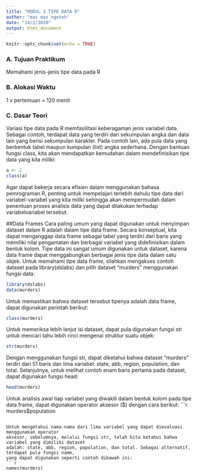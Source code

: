 ```yaml
---
title: "MODUL 3 TIPE DATA R"
author: "mas mas ngeteh"
date: "14/2/2020"
output: html_document
---
```


```r
knitr::opts_chunk$set(echo = TRUE)
```

### A. Tujuan Praktikum
Memahami jenis-jenis tipe data pada R

### B. Alokasi Waktu
1 x pertemuan = 120 menit

### C. Dasar Teori
Variasi tipe data pada R memfasilitasi keberagaman jenis variabel data. Sebagai contoh, terdapat
data yang terdiri dari sekumpulan angka dan data lain yang berisi sekumpulan karakter. Pada
contoh lain, ada pula data yang berbentuk tabel maupun kumpulan (list) angka sederhana.
Dengan bantuan fungsi class, kita akan mendapatkan kemudahan dalam mendefinisikan tipe
data yang kita miliki:

```r
a <- 2
class(a)
```

Agar dapat bekerja secara efisien dalam menggunakan bahasa pemrograman R, penting untuk
mempelajari terlebih dahulu tipe data dari variabel-variabel yang kita miliki sehingga akan
mempermudah dalam penentuan proses analisis data yang dapat dilakukan terhadap variabelvariabel
tersebut.

##Data Frames
Cara paling umum yang dapat digunakan untuk menyimpan dataset dalam R adalah dalam tipe
data frame. Secara konseptual, kita dapat menganggap data frame sebagai tabel yang terdiri dari
baris yang memiliki nilai pengamatan dan berbagai variabel yang didefinisikan dalam bentuk
kolom. Tipe data ini sangat umum digunakan untuk dataset, karena data frame dapat
menggabungkan berbagai jenis tipe data dalam satu objek. Untuk memahami tipe data frame,
silahkan mengakses contoh dataset pada library(dslabs) dan pilih dataset “murders”
menggunakan fungsi data:

```r
library(dslabs)
data(murders)
```

Untuk memastikan bahwa dataset tersebut tipenya adalah data frame, dapat digunakan perintah
berikut:
```r
class(murders)
```

Untuk memeriksa lebih lanjut isi dataset, dapat pula digunakan fungsi str untuk mencari tahu
lebih rinci mengenai struktur suatu objek:

```r
str(murders)
```

Dengan menggunakan fungsi str, dapat diketahui bahwa dataset “murders” terdiri dari 51 baris
dan lima variabel: state, abb, region, population, dan total. Selanjutnya, untuk melihat contoh
enam baris pertama pada dataset, dapat digunakan fungsi head:

```r
head(murders)
```

Untuk analisis awal tiap variabel yang diwakili dalam bentuk kolom pada tipe data frame, dapat
digunakan operator aksesor ($) dengan cara berikut:
```r
murders$population
```

Untuk mengetahui nama-nama dari lima variabel yang dapat dievaluasi menggunakan operator
aksesor, sebelumnya, melalui fungsi str, telah kita ketahui bahwa variabel yang dimiliki dataset
adalah: state, abb, region, population, dan total. Sebagai alternatif, terdapat pula fungsi name,
yang dapat digunakan seperti contoh dibawah ini:
```r
names(murders)
```